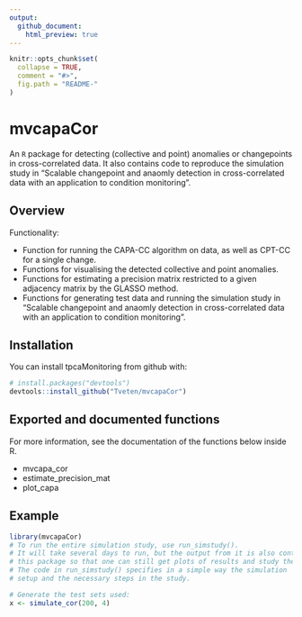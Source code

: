 ```yaml
---
output:
  github_document:
    html_preview: true
---
```


<!-- README.md is generated from README.Rmd. Please edit that file -->

```r
knitr::opts_chunk$set(
  collapse = TRUE,
  comment = "#>",
  fig.path = "README-"
)
```

# mvcapaCor
An `R` package for detecting (collective and point) anomalies or changepoints in cross-correlated data.
It also contains code to reproduce the simulation study in "Scalable changepoint and anaomly detection in cross-correlated data with an application to condition monitoring".

## Overview
Functionality:

* Function for running the CAPA-CC algorithm on data, as well as CPT-CC for a single change.
* Functions for visualising the detected collective and point anomalies.
* Functions for estimating a precision matrix restricted to a given adjacency matrix by the GLASSO method.
* Functions for generating test data and running the simulation study in "Scalable changepoint and anaomly detection in cross-correlated data with an application to condition monitoring".

## Installation

You can install tpcaMonitoring from github with:

```r
# install.packages("devtools")
devtools::install_github("Tveten/mvcapaCor")
```

## Exported and documented functions
For more information, see the documentation of the functions below inside R.

* mvcapa_cor
* estimate_precision_mat
* plot_capa

## Example

```r
library(mvcapaCor)
# To run the entire simulation study, use run_simstudy().
# It will take several days to run, but the output from it is also contained in
# this package so that one can still get plots of results and study the results in more detail.
# The code in run_simstudy() specifies in a simple way the simulation
# setup and the necessary steps in the study.

# Generate the test sets used:
x <- simulate_cor(200, 4)
```
